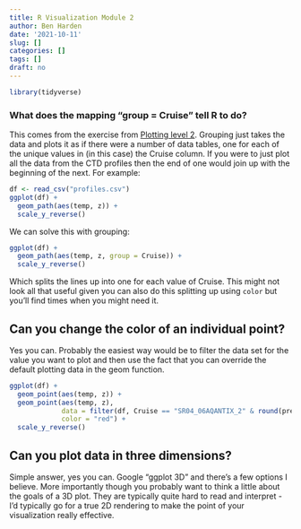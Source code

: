 ```yaml
---
title: R Visualization Module 2
author: Ben Harden
date: '2021-10-11'
slug: []
categories: []
tags: []
draft: no
---
```


```r
library(tidyverse)
```



### What does the mapping "group = Cruise" tell R to do?

This comes from the exercise from [Plotting level 2](../../classes/visualize/02-plotting1/level-2). Grouping just takes the data and plots it as if there were a number of data tables, one for each of the unique values in (in this case) the Cruise column. If you were to just plot all the data from the CTD profiles then the end of one would join up with the beginning of the next. For example:

```r
df <- read_csv("profiles.csv")
ggplot(df) +
  geom_path(aes(temp, z)) +
  scale_y_reverse()
```
We can solve this with grouping:

```r
ggplot(df) +
  geom_path(aes(temp, z, group = Cruise)) +
  scale_y_reverse()
```
Which splits the lines up into one for each value of Cruise. This might not look all that useful given you can also do this splitting up using `color` but you'll find times when you might need it.

## Can you change the color of an individual point? 

Yes you can. Probably the easiest way would be to filter the data set for the value you want to plot and then use the fact that you can override the default plotting data in the geom function. 

```r
ggplot(df) +
  geom_point(aes(temp, z)) +
  geom_point(aes(temp, z), 
             data = filter(df, Cruise == "SR04_06AQANTIX_2" & round(pres) == 50),
             color = "red") +
  scale_y_reverse()
```


## Can you plot data in three dimensions?

Simple answer, yes you can. Google "ggplot 3D" and there's a few options I believe. More importantly though you probably want to think a little about the goals of a 3D plot. They are typically quite hard to read and interpret - I'd typically go for a true 2D rendering to make the point of your visualization really effective.